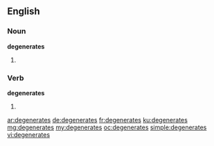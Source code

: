 ==English==

===Noun===
'''degenerates'''

# {{plural of|degenerate}}

===Verb===
'''degenerates'''

# {{third-person singular of|degenerate}}

[[ar:degenerates]]
[[de:degenerates]]
[[fr:degenerates]]
[[ku:degenerates]]
[[mg:degenerates]]
[[my:degenerates]]
[[oc:degenerates]]
[[simple:degenerates]]
[[vi:degenerates]]